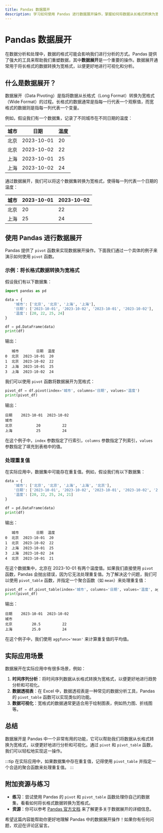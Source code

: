```yaml
---
title: Pandas 数据展开
description: 学习如何使用 Pandas 进行数据展开操作，掌握如何将数据从长格式转换为宽格式，以及在实际应用中的使用场景。
---
```


# Pandas 数据展开

在数据分析和处理中，数据的格式可能会影响我们进行分析的方式。Pandas 提供了强大的工具来帮助我们重塑数据，其中**数据展开**是一个重要的操作。数据展开通常用于将长格式的数据转换为宽格式，以便更好地进行可视化和分析。

## 什么是数据展开？

数据展开（Data Pivoting）是指将数据从长格式（Long Format）转换为宽格式（Wide Format）的过程。长格式的数据通常是指每一行代表一个观察值，而宽格式的数据则是指每一列代表一个变量。

例如，假设我们有一个数据集，记录了不同城市在不同日期的温度：

| 城市   | 日期       | 温度 |
| ------ | ---------- | ---- |
| 北京   | 2023-10-01 | 20   |
| 北京   | 2023-10-02 | 22   |
| 上海   | 2023-10-01 | 25   |
| 上海   | 2023-10-02 | 24   |

通过数据展开，我们可以将这个数据集转换为宽格式，使得每一列代表一个日期的温度：

| 城市   | 2023-10-01 | 2023-10-02 |
| ------ | ---------- | ---------- |
| 北京   | 20         | 22         |
| 上海   | 25         | 24         |

## 使用 Pandas 进行数据展开

Pandas 提供了 `pivot` 函数来实现数据展开操作。下面我们通过一个具体的例子来演示如何使用 `pivot` 函数。

### 示例：将长格式数据转换为宽格式

假设我们有以下数据集：

```python
import pandas as pd

data = {
    '城市': ['北京', '北京', '上海', '上海'],
    '日期': ['2023-10-01', '2023-10-02', '2023-10-01', '2023-10-02'],
    '温度': [20, 22, 25, 24]
}

df = pd.DataFrame(data)
print(df)
```

输出：

```
   城市        日期  温度
0  北京  2023-10-01  20
1  北京  2023-10-02  22
2  上海  2023-10-01  25
3  上海  2023-10-02  24
```

我们可以使用 `pivot` 函数将数据展开为宽格式：

```python
pivot_df = df.pivot(index='城市', columns='日期', values='温度')
print(pivot_df)
```

输出：

```
日期    2023-10-01  2023-10-02
城市                            
北京           20          22
上海           25          24
```

在这个例子中，`index` 参数指定了行索引，`columns` 参数指定了列索引，`values` 参数指定了填充到表格中的值。

### 处理重复值

在实际应用中，数据集中可能存在重复值。例如，假设我们有以下数据集：

```python
data = {
    '城市': ['北京', '北京', '上海', '上海', '北京'],
    '日期': ['2023-10-01', '2023-10-02', '2023-10-01', '2023-10-02', '2023-10-01'],
    '温度': [20, 22, 25, 24, 21]
}

df = pd.DataFrame(data)
print(df)
```

输出：

```
   城市        日期  温度
0  北京  2023-10-01  20
1  北京  2023-10-02  22
2  上海  2023-10-01  25
3  上海  2023-10-02  24
4  北京  2023-10-01  21
```

在这个数据集中，北京在 2023-10-01 有两个温度值。如果我们直接使用 `pivot` 函数，Pandas 会抛出错误，因为它无法处理重复值。为了解决这个问题，我们可以使用 `pivot_table` 函数，并指定一个聚合函数（如 `mean`）来处理重复值：

```python
pivot_df = df.pivot_table(index='城市', columns='日期', values='温度', aggfunc='mean')
print(pivot_df)
```

输出：

```
日期    2023-10-01  2023-10-02
城市                            
北京         20.5          22
上海         25.0          24
```

在这个例子中，我们使用 `aggfunc='mean'` 来计算重复值的平均值。

## 实际应用场景

数据展开在实际应用中有很多场景，例如：

1. **时间序列分析**：将时间序列数据从长格式转换为宽格式，以便更好地进行趋势分析和可视化。
2. **数据透视表**：在 Excel 中，数据透视表是一种常见的数据分析工具，Pandas 的 `pivot_table` 函数可以实现类似的功能。
3. **数据可视化**：宽格式的数据通常更适合用于绘制图表，例如热力图、折线图等。

## 总结

数据展开是 Pandas 中一个非常有用的功能，它可以帮助我们将数据从长格式转换为宽格式，以便更好地进行分析和可视化。通过 `pivot` 和 `pivot_table` 函数，我们可以轻松地实现这一操作。

:::tip
在实际应用中，如果数据集中存在重复值，记得使用 `pivot_table` 并指定一个合适的聚合函数来处理重复值。
:::

## 附加资源与练习

- **练习**：尝试使用 Pandas 的 `pivot` 和 `pivot_table` 函数处理你自己的数据集，看看如何将长格式数据转换为宽格式。
- **资源**：你可以参考 [Pandas 官方文档](https://pandas.pydata.org/pandas-docs/stable/reference/api/pandas.DataFrame.pivot.html) 来了解更多关于数据展开的详细信息。

希望这篇内容能帮助你更好地理解 Pandas 中的数据展开操作！如果你有任何问题，欢迎在评论区留言。